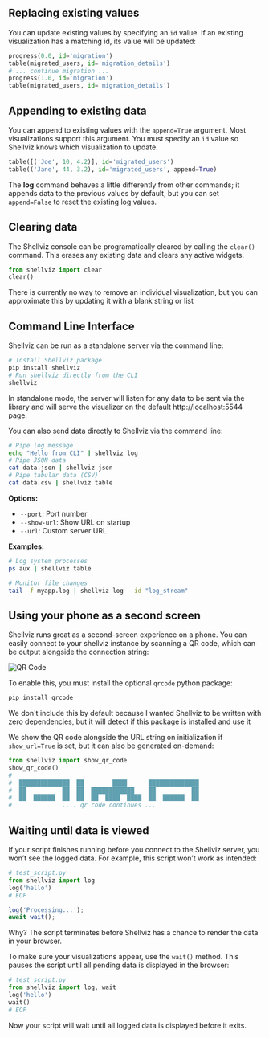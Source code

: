 ## Replacing existing values
You can update existing values by specifying an `id` value. If an existing visualization has a matching id, its value will be updated:

```python
progress(0.0, id='migration')
table(migrated_users, id='migration_details')
# ... continue migration ...
progress(1.0, id='migration')
table(migrated_users, id='migration_details')
```

## Appending to existing data
You can append to existing values with the `append=True` argument. Most visualizations support this argument. You must specify an `id` value so Shellviz knows which visualization to update.

```python
table([('Joe', 10, 4.2)], id='migrated_users')
table(('Jane', 44, 3.2), id='migrated_users', append=True)
```

The **log** command behaves a little differently from other commands; it appends data to the previous values by default, but you can set `append=False` to reset the existing log values.

## Clearing data

The Shellviz console can be programatically cleared by calling the `clear()` command. This erases any existing data and clears any active widgets.

```python
from shellviz import clear
clear()
```

<Note>There is currently no way to remove an individual visualization, but you can approximate this by updating it with a blank string or list</Note>


## Command Line Interface

Shellviz can be run as a standalone server via the command line:
```bash
# Install Shellviz package
pip install shellviz
# Run shellviz directly from the CLI
shellviz
```

In standalone mode, the server will listen for any data to be sent via the library and will serve the visualizer on the default http://localhost:5544 page.


You can also send data directly to Shellviz via the command line:
```bash
# Pipe log message
echo "Hello from CLI" | shellviz log
# Pipe JSON data
cat data.json | shellviz json
# Pipe tabular data (CSV)
cat data.csv | shellviz table
```

**Options:**
- `--port`: Port number
- `--show-url`: Show URL on startup
- `--url`: Custom server URL

**Examples:**

```bash
# Log system processes
ps aux | shellviz table

# Monitor file changes
tail -f myapp.log | shellviz log --id "log_stream"
```

## Using your phone as a second screen

Shellviz runs great as a second-screen experience on a phone. You can easily connect to your shellviz instance by scanning a QR code, which can be output alongside the connection string:

![QR Code](/docs/qr.png)

To enable this, you must install the optional `qrcode` python package: 

```bash
pip install qrcode
```

<Note>We don't include this by default because I wanted Shellviz to be written with zero dependencies, but it will detect if this package is installed and use it</Note>

We show the QR code alongside the URL string on initialization if `show_url=True` is set, but it can also be generated on-demand:

```python
from shellviz import show_qr_code
show_qr_code()
#
#  ██████████████  ██        ████      ██████████████
#  ██          ██  ██  ████████████    ██          ██
#  ██  ██████  ██  ██  ██  ████  ████  ██  ██████  ██
#              .... qr code continues ...
```

## Waiting until data is viewed
If your script finishes running before you connect to the Shellviz server, you won’t see the logged data. For example, this script won’t work as intended:

```python
# test_script.py
from shellviz import log
log('hello')
# EOF
```

```javascript
log('Processing...');
await wait();
```


Why? The script terminates before Shellviz has a chance to render the data in your browser.

To make sure your visualizations appear, use the `wait()` method. This pauses the script until all pending data is displayed in the browser:

```python
# test_script.py
from shellviz import log, wait
log('hello')
wait()
# EOF
```

Now your script will wait until all logged data is displayed before it exits.